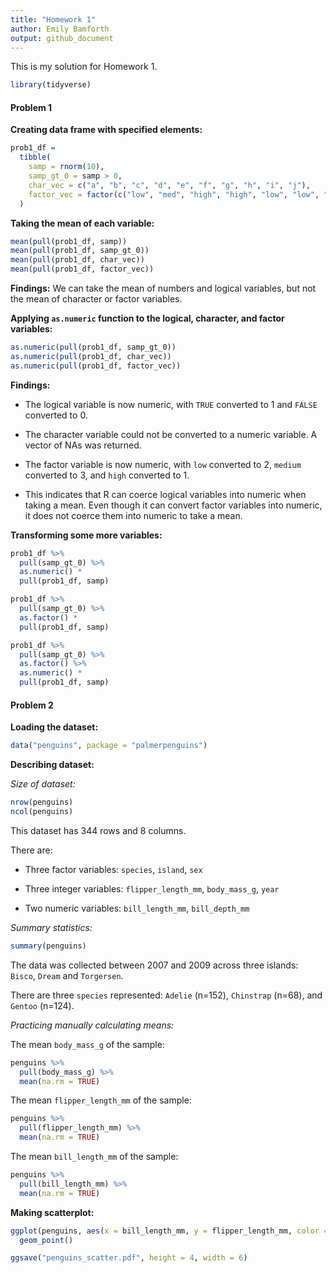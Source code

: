 ```yaml
---
title: "Homework 1"
author: Emily Bamforth
output: github_document
---
```


This is my solution for Homework 1.

```r
library(tidyverse)
```

#### Problem 1

**Creating data frame with specified elements:**

```r
prob1_df =
  tibble(
    samp = rnorm(10),
    samp_gt_0 = samp > 0,
    char_vec = c("a", "b", "c", "d", "e", "f", "g", "h", "i", "j"),
    factor_vec = factor(c("low", "med", "high", "high", "low", "low", "med", "high", "med", "med"))
  )
```

**Taking the mean of each variable:**

```r
mean(pull(prob1_df, samp))
mean(pull(prob1_df, samp_gt_0))
mean(pull(prob1_df, char_vec))
mean(pull(prob1_df, factor_vec))
```

**Findings:** We can take the mean of numbers and logical variables, but not the mean of character or factor variables.

**Applying `as.numeric` function to the logical, character, and factor variables:**

```r
as.numeric(pull(prob1_df, samp_gt_0))
as.numeric(pull(prob1_df, char_vec))
as.numeric(pull(prob1_df, factor_vec))
```

**Findings:**

* The logical variable is now numeric, with `TRUE` converted to 1 and `FALSE` converted to 0.

* The character variable could not be converted to a numeric variable. A vector of NAs was returned.

* The factor variable is now numeric, with `low` converted to 2, `medium` converted to 3, and `high` converted to 1.

* This indicates that R can coerce logical variables into numeric when taking a mean. Even though it can convert factor variables into numeric, it does not coerce them into numeric to take a mean.

**Transforming some more variables:**

```r

prob1_df %>% 
  pull(samp_gt_0) %>% 
  as.numeric() *
  pull(prob1_df, samp)

prob1_df %>% 
  pull(samp_gt_0) %>% 
  as.factor() *
  pull(prob1_df, samp)

prob1_df %>%
  pull(samp_gt_0) %>%
  as.factor() %>% 
  as.numeric() * 
  pull(prob1_df, samp)

```

#### Problem 2

**Loading the dataset:**

```r
data("penguins", package = "palmerpenguins")
```

**Describing dataset:**

_Size of dataset:_

```r
nrow(penguins)
ncol(penguins)
```

This dataset has 344 rows and 8 columns.

There are:

* Three factor variables:
`species`, `island`, `sex`

* Three integer variables:
`flipper_length_mm`, `body_mass_g`, `year`

* Two numeric variables:
`bill_length_mm`, `bill_depth_mm`

_Summary statistics:_

```r
summary(penguins)
```

The data was collected between 2007 and 2009 across three islands: `Bisco`, `Dream` and `Torgersen`.

There are three `species` represented: `Adelie` (n=152), `Chinstrap` (n=68), and `Gentoo` (n=124).

_Practicing manually calculating means:_

The mean `body_mass_g` of the sample:

```r
penguins %>% 
  pull(body_mass_g) %>%
  mean(na.rm = TRUE)
```

The mean `flipper_length_mm` of the sample:

```r
penguins %>% 
  pull(flipper_length_mm) %>%
  mean(na.rm = TRUE)
```

The mean `bill_length_mm` of the sample:

```r
penguins %>% 
  pull(bill_length_mm) %>%
  mean(na.rm = TRUE)
```

**Making scatterplot:**

```r
ggplot(penguins, aes(x = bill_length_mm, y = flipper_length_mm, color = species)) +
  geom_point()

ggsave("penguins_scatter.pdf", height = 4, width = 6)
```










